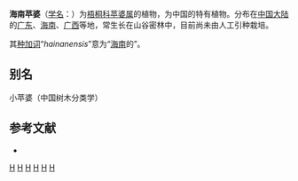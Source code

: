 {{Speciesbox
| genus = Sterculia
| species = hainanensis
| authority = Merr. & Chun, 1935
}}

'''海南苹婆'''（[[学名|学名]]：{{lang|la|''Sterculia hainanensis''}}）为[[梧桐科|梧桐科]][[苹婆属|苹婆属]]的植物，为中国的特有植物。分布在[[中国大陆|中国大陆]]的[[广东|广东]]、[[海南|海南]]、[[广西|广西]]等地，常生长在山谷密林中，目前尚未由人工引种栽培。

其[[种加词|种加词]]“''hainanensis''”意为“[[海南|海南]]的”。

== 别名 ==
小苹婆（中国树木分类学）

== 参考文献 ==
<div class="references-small">
* {{cite web| url =http://www.bioinfo.cn/db05/KmzwSpecies.php?action=view&id=21954| title =海南苹婆| work =《中国高等植物数据库全库》| publisher =中国科学院微生物研究所| author =昆明植物研究所| accessdate =2009-02-25| deadurl =yes| archiveurl =https://web.archive.org/web/20160305083113/http://www.bioinfo.cn/db05/KmzwSpecies.php?action=view&id=21954| archivedate =2016-03-05}}
</div>
{{Taxonbar|from=Q11150162}}

[[Category:苹婆属|H]]
[[Category:中国特有植物|H]]
[[Category:海南植物|H]]
[[Category:广东植物|H]]
[[Category:广西植物|H]]
[[Category:1935年描述的植物|H]]


{{植物小作品}}